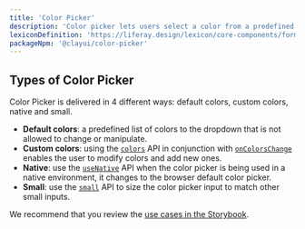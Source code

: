 ```yaml
---
title: 'Color Picker'
description: 'Color picker lets users select a color from a predefined palette, specify a color via its hexadecimal value, sample a color, and explore color values to create a custom color variation.'
lexiconDefinition: 'https://liferay.design/lexicon/core-components/forms/picker-color/'
packageNpm: '@clayui/color-picker'
---
```



## Types of Color Picker

Color Picker is delivered in 4 different ways: default colors, custom colors, native and small.

-   **Default colors**: a predefined list of colors to the dropdown that is not allowed to change or manipulate.
-   **Custom colors**: using the [`colors`](#api-colors) API in conjunction with [`onColorsChange`](#api-onColorsChange) enables the user to modify colors and add new ones.
-   **Native**: use the [`useNative`](#api-useNative) API when the color picker is being used in a native environment, it changes to the browser default color picker.
-   **Small**: use the [`small`](#api-small) API to size the color picker input to match other small inputs.

<ColorPicker />

We recommend that you review the [use cases in the Storybook](https://storybook.clayui.com/?path=/story/design-system-components-colorpicker--default).
